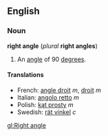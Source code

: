 ==English==
===Noun===
'''right angle''' (''plural'' '''right angles''')

#{{geometry}} An [[angle]] of 90 [[degree]]s.

====Translations====
*French: [[angle droit]] ''m'', [[droit]] ''m''
*Italian: [[angolo retto]] ''m''
*Polish: [[kąt prosty]] ''m''
*Swedish: [[rät vinkel]] ''c''

[[gl:Right angle]]
